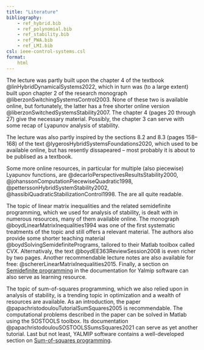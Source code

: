 ```yaml
---
title: "Literature"
bibliography: 
    - ref_hybrid.bib
    - ref_polynomial.bib
    - ref_stability.bib
    - ref_PWA.bib
    - ref_LMI.bib
csl: ieee-control-systems.csl
format:
    html     
---
```


The lecture was partly built upon the chapter 4 of the textbook @linHybridDynamicalSystems2022, which in turn was (to a large extent) built upon chapter 2 of the research monograph @liberzonSwitchingSystemsControl2003. None of these two is available online, but fortunately, the latter has a free shorter online version @liberzonSwitchedSystemsStability2007. The chapter 4 (pages 20 through 27) give the necessary material. Possibly, the chapter 3 can serve with some recap of Lyapunov analysis of stability.

The lecture was also partly inspired by the sections 8.2 and 8.3 (pages 158–168) of the text @lygerosHybridSystemsFoundations2020, which used to be available online, but has resently dissapeared – most probably it is about to be publised as a textbook. 

Some more online resources, in particular for multiple (also piecewise) Lyapunov functions, are @decarloPerspectivesResultsStability2000, @johanssonComputationPiecewiseQuadratic1998, @petterssonHybridSystemStability2002, @hassibiQuadraticStabilizationControl1998. The are all quite readable.

The topic of linear matrix inequalities and the related semidefinite programming, which we used for analysis of stability, is dealt with in numerous resources, many of them available online. The monograph @boydLinearMatrixInequalities1994 was one of the first systematic treatments of the topic and still offers a relevant material. The authors also provide some shorter teaching material @boydSolvingSemidefinitePrograms, tailored to their Matlab toolbox called CVX. Alternativaly, the text @boydEE363ReviewSession2008 is even richer by two pages.
Another recommendable lecture notes are also available for free: @schererLinearMatrixInequalities2015. 
Finally, a section on [Semidefinite programming](https://yalmip.github.io/tutorial/semidefiniteprogramming/) in the documentation for Yalmip software can also serve as learning resource.

The topic of sum-of-squares programming, which we also relied upon in analysis of stability, is a trending topic in optimization and a wealth of resources are available. As an introduction, the paper @papachristodoulouTutorialSumSquares2005 is recommendable. The computational problems described in the paper can be solved in Matlab using the SOSTOOLS toolbox. Its documentation @papachristodoulouSOSTOOLSSumsSquares2021 can serve as yet another tutorial. Last but not least, YALMIP software contains a well-developed section on [Sum-of-squares programming](https://yalmip.github.io/tutorial/sumofsquaresprogramming/).